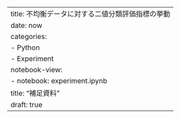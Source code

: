 ---
title: 不均衡データに対する二値分類評価指標の挙動
date: now
categories:
    - Python
    - Experiment
notebook-view:
  - notebook: experiment.ipynb
    title: "補足資料"
draft: true
---